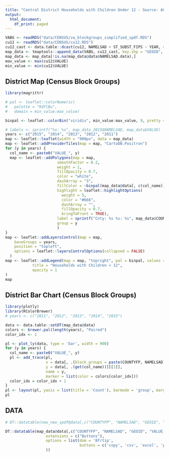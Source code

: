 ```yaml
---
title: "Central District Households with Children Under 12 - Source: ACS 5-Year Estimates"
output:
  html_document:
    df_print: paged
---
```


```r
VABG <- readRDS("data/CENSUS/va_blockgroups_simplified_spdf.RDS")
cu12 <- readRDS("data/CENSUS/cu12.RDS")
cu12_cast <- data.table::dcast(cu12, NAMELSAD + ST_SUBST_FIPS ~ YEAR, value.var = c("VALUE", "MOE"))
map_data <- tmaptools::append_data(VABG, cu12_cast, key.shp = "GEOID", key.data = "ST_SUBST_FIPS")
map_data <- map_data[!is.na(map_data@data$NAMELSAD.data),]
max_value <- max(cu12$VALUE)
min_value <- min(cu12$VALUE)
```

## District Map (Census Block Groups)
```r
library(magrittr)

# pal <- leaflet::colorNumeric(
#   palette = "RdYlBu",
#   domain = min_value:max_value)

binpal <- leaflet::colorBin("viridis", min_value:max_value, 9, pretty = TRUE)

# labels <- sprintf("%s: %s", map_data_2015$NAMELSAD, map_data$VALUE)
years <- c("2015", "2014", "2013", "2012", "2011")
map <- leaflet::leaflet(width = "900px", data = map_data)
map <- leaflet::addProviderTiles(map = map, "CartoDB.Positron")
for (y in years) {
  col_name <- paste0("VALUE_", y)
  map <- leaflet::addPolygons(map = map,
                       smoothFactor = 0.2,
                       weight = 1,
                       fillOpacity = 0.7,
                       color = "white",
                       dashArray = "3",
                       fillColor = ~binpal(map_data@data[, c(col_name)]),
                       highlight = leaflet::highlightOptions(
                         weight = 5,
                         color = "#666",
                         dashArray = "",
                         fillOpacity = 0.7,
                         bringToFront = TRUE),
                       label = sprintf("Cnty: %s %s: %s", map_data$COUNTYFP, map_data$NAMELSAD, map_data@data[, c(col_name)]),
                       group = y
                       )
}
map <- leaflet::addLayersControl(map = map,
    baseGroups = years,
    position = "topleft",
    options = leaflet::layersControlOptions(collapsed = FALSE)
  )
map <- leaflet::addLegend(map = map, "topright", pal = binpal, values = ~map_data@data[, c(col_name)],
            title = "Households with Children < 12",
            opacity = 1
)
map
```

## District Bar Chart (Census Block Groups)
```r
library(plotly)
library(RColorBrewer)
# years <- c("2011", "2012", "2013", "2014", "2015")

data <- data.table::setDT(map_data@data)
colors <- brewer.pal(length(years), "Paired")
color_idx <- 1

pl <- plot_ly(data, type = 'bar', width = 900)
for (y in years) {
  col_name <- paste0("VALUE_", y)
  pl <- add_trace(pl, 
                  x = data[, .(block_groups = paste(COUNTYFP, NAMELSAD))][[1]], 
                  y = data[, .(get(col_name))][[1]], 
                  name = y, 
                  marker = list(color = colors[color_idx]))
  color_idx = color_idx + 1
}
pl <- layout(pl, yaxis = list(title = 'Count'), barmode = 'group', margin = list(b = 160))
pl

```

## DATA
```r
# DT::datatable(new_new_spdf@data[,c("COUNTYFP", "NAMELSAD", "GEOID", "Female.Under.45")])

DT::datatable(map_data@data[,c("COUNTYFP", "NAMELSAD", "GEOID", "VALUE_2011", "VALUE_2012", "VALUE_2013", "VALUE_2014", "VALUE_2015")],
                  extensions = c("Buttons"), 
                  options = list(dom = 'Bfrtip',
                                 buttons = c('copy', 'csv', 'excel', 'pdf', 'print')
                  ))

```
